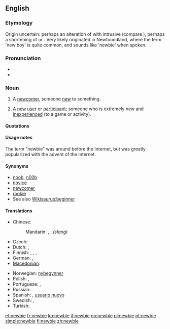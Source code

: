 {{wikipedia}}
==English==

===Etymology===
Origin uncertain: perhaps an alteration of {{term|newie}} with intrusive {{term||B}} (compare {{term|freebie}}), perhaps a shortening of {{term|new boy}} or {{term|new}} {{term|beginner}}. Very likely originated in Newfoundland, where the term 'new boy' is quite common, and sounds like 'newbie' when spoken.

===Pronunciation===
* {{IPA|/ˈnjuːbi/|/ˈnuːbi/}}
* {{rhymes|uːbi}}

===Noun===
{{en-noun}}

# A [[newcomer]], someone [[new]] to something.
# {{context|Internet}} A [[new]] [[user]] or [[participant]]; someone who is extremely new and [[inexperienced]] (to a game or activity).

====Quotations====
{{seecites}}

====Usage notes====
The term "newbie" was around before the Internet, but was greatly popularized with the advent of the Internet.

====Synonyms====
* [[noob]], [[n00b]]
* [[novice]]
* [[newcomer]]
* [[rookie]]
* See also [[Wikisaurus:beginner]]

====Translations====
{{trans-top|new (inexperienced) user or participant}}
* Chinese:
*: Mandarin: {{t-|cmn|新手|tr=xīnshǒu|sc=Hani}}, {{t-|cmn|菜鳥|sc=Hani}}, {{t-|cmn|菜鸟|tr=càiniǎo|sc=Hani}} ''(slang)''
* Czech: {{t-|cs|nováček|m}}
* Dutch: {{t+|nl|nieuweling|m}}, {{t|nl|beginneling|m}}
* Finnish: {{t+|fi|aloittelija}},  {{t-|fi|keltanokka}},  {{t-|fi|vasta-alkaja}},  {{t+|fi|mopo}}
* German: {{t+|de|Neuling}}, {{t+|de|Anfänger}}
* [[Macedonian]]: {{t-|mk|новајлија|m|tr=novájlija}}
{{trans-mid}}
* Norwegian: [[nybegynner]]
* Polish: {{t-|pl|nowicjusz|m}}, {{t-|pl|nowicjuszka|f}}
* Portuguese: {{t+|pt|novato}}, {{t+|pt|iniciante}}
* Russian: {{t+|ru|новичок|m|tr=novičók}}
* Spanish: {{t-|es|novato}}, [[usuario nuevo]] {{m}}
* Swedish: {{t+|sv|nybörjare|c}}, {{t+|sv|blåbär|n}}
* Turkish: {{t+|tr|çaylak}}
{{trans-bottom}}

[[et:newbie]]
[[fr:newbie]]
[[ko:newbie]]
[[it:newbie]]
[[no:newbie]]
[[pl:newbie]]
[[pt:newbie]]
[[simple:newbie]]
[[fi:newbie]]
[[zh:newbie]]